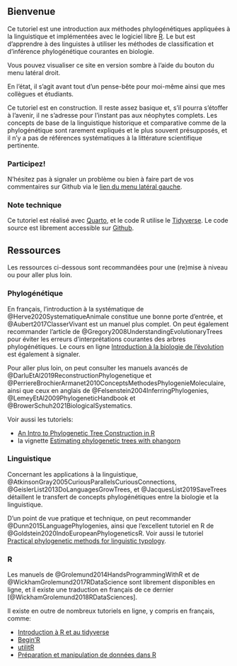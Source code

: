 ## Bienvenue {.unnumbered}

Ce tutoriel est une introduction aux méthodes phylogénétiques appliquées à la linguistique et implémentées avec le logiciel libre [R](https://www.r-project.org/). Le but est d'apprendre à des linguistes à utiliser les méthodes de classification et d'inférence phylogénétique courantes en biologie.

:::{.column-margin}
:::{.callout-tip appearance="simple"}
Vous pouvez visualiser ce site en version sombre à l'aide du bouton <i class="bi bi-toggle-off"></i> du menu latéral droit.
:::
:::

En l'état, il s'agit avant tout d'un pense-bête pour moi-même ainsi que mes collègues et étudiants.
    
:::{.callout-warning}
Ce tutoriel est en construction. Il reste assez basique et, s'il pourra s'étoffer à l'avenir, il ne s'adresse pour l'instant pas aux néophytes complets. Les concepts de base de la linguistique historique et comparative comme de la phylogénétique sont rarement expliqués et le plus souvent présupposés, et il n'y a pas de références systématiques à la littérature scientifique pertinente.
:::

:::{.callout-tip}
### Participez!
N'hésitez pas à signaler un problème ou bien à faire part de vos commentaires sur Github via le [lien du menu latéral gauche](https://github.com/tpellard/phylolinguistique/issues/new).
:::

:::{.callout-note}
### Note technique
Ce tutoriel est réalisé avec [Quarto](https://quarto.org/), et le code R utilise le [Tidyverse](https://www.tidyverse.org/).
Le code source est librement accessible sur [Github](https://github.com/tpellard/phylolinguistique).
:::

## Ressources

Les ressources ci-dessous sont recommandées pour une (re)mise à niveau ou pour aller plus loin.

### Phylogénétique

En français, l'introduction à la systématique de @Herve2020SystematiqueAnimale constitue une bonne porte d'entrée, et @Aubert2017ClasserVivant est un manuel plus complet. On peut également recommander l'article de @Gregory2008UnderstandingEvolutionaryTrees pour éviter les erreurs d'interprétations courantes des arbres phylogénétiques. Le cours en ligne [Introduction à la biologie de l'évolution](https://ressources.unisciel.fr/intro_biologie_evolution/co/module_Introduction_biologie_evolution.html) est également à signaler.

Pour aller plus loin, on peut consulter les manuels avancés de @DarluEtAl2019ReconstructionPhylogenetique et @PerriereBrochierArmanet2010ConceptsMethodesPhylogenieMoleculaire, ainsi que ceux en anglais de @Felsenstein2004InferringPhylogenies, @LemeyEtAl2009PhylogeneticHandbook et @BrowerSchuh2021BiologicalSystematics.

Voir aussi les tutoriels:

* [An Intro to Phylogenetic Tree Construction in R](https://fuzzyatelin.github.io/bioanth-stats/module-24/module-24.html)
* la vignette [Estimating phylogenetic trees with phangorn](https://cran.r-project.org/web/packages/phangorn/vignettes/Trees.html)

### Linguistique

Concernant les applications à la linguistique, @AtkinsonGray2005CuriousParallelsCuriousConnections, @GeislerList2013DoLanguagesGrowTrees, et @JacquesList2019SaveTrees détaillent le transfert de concepts phylogénétiques entre la biologie et la linguistique.

D'un point de vue pratique et technique, on peut recommander @Dunn2015LanguagePhylogenies, ainsi que l'excellent tutoriel en R de @Goldstein2020IndoEuropeanPhylogeneticsR. Voir aussi le tutoriel [Practical phylogenetic methods for linguistic typology](https://slcladal.github.io/phylo.html).

### R
Les manuels de @Grolemund2014HandsProgrammingWithR et de @WickhamGrolemund2017RDataScience sont librement disponibles en ligne, et il existe une traduction en français de ce dernier [@WickhamGrolemund2018RDataSciences].

Il existe en outre de nombreux tutoriels en ligne, y compris en français, comme:

  * [Introduction à R et au tidyverse](https://juba.github.io/tidyverse/)
  * [Begin'R](http://beginr.u-bordeaux.fr/)
  * [utilitR](https://www.book.utilitr.org/)
  * [Préparation et manipulation de données dans R](https://hackmd.io/zoXTvwg8SqiFZ-pw9-98AA)
